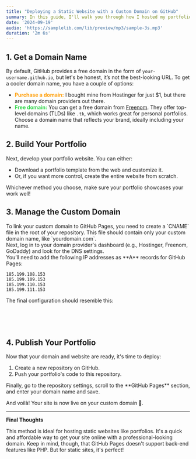 ```yaml
---
title: "Deploying a Static Website with a Custom Domain on GitHub"
summary: In this guide, I'll walk you through how I hosted my portfolio website on GitHub Pages with a custom domain. It's simple, cost-effective, and perfect for static websites!
date: '2024-09-19'
audio: 'https://samplelib.com/lib/preview/mp3/sample-3s.mp3'
duration: '2m 6s'
---
```



## 1. Get a Domain Name

By default, GitHub provides a free domain in the form of `your-username.github.io`, but let's be honest, it’s not the best-looking URL. To get a cooler domain name, you have a couple of options:

- <strong style="color: #ff9f0a;">Purchase a domain:</strong> I bought mine from Hostinger for just $1, but there are many domain providers out there.
- <strong style="color: #32d74b;">**Free domain:**</strong> You can get a free domain from [Freenom](https://www.freenom.com/). They offer top-level domains (TLDs) like `.tk`, which works great for personal portfolios. Choose a domain name that reflects your brand, ideally including your name.

## 2. Build Your Portfolio

Next, develop your portfolio website. You can either:
- Download a portfolio template from the web and customize it.
- Or, if you want more control, create the entire website from scratch.

Whichever method you choose, make sure your portfolio showcases your work well!

## 3. Manage the Custom Domain

<Figcaption src={img1} alt="Example of cname-file">To link your custom domain to GitHub Pages, you need to create a `CNAME` file in the root of your repository. This file should contain only your custom domain name, like `yourdomain.com`.</Figcaption>

<Figcaption src={img2} alt="Example of DNS section">Next, log in to your domain provider's dashboard (e.g., Hostinger, Freenom, GoDaddy) and look for the DNS settings.</Figcaption>
You’ll need to add the following IP addresses as **A** records for GitHub Pages:

```
185.199.108.153
185.199.109.153
185.199.110.153
185.199.111.153
```

<Figcaption src={img3} alt="Example DNS settings">The final configuration should resemble this:</Figcaption>

<br /><br /><br />
## 4. Publish Your Portfolio

Now that your domain and website are ready, it's time to deploy:

1. Create a new repository on GitHub.
2. Push your portfolio's code to this repository.

<Figcaption src={img4} alt="repository settings for GitHub Pages">Finally, go to the repository settings, scroll to the **GitHub Pages** section, and enter your domain name and save.</Figcaption>

And voilà! Your site is now live on your custom domain 🎉.

---
**Final Thoughts**

This method is ideal for hosting static websites like portfolios. It's a quick and affordable way to get your site online with a professional-looking domain. Keep in mind, though, that GitHub Pages doesn't support back-end features like PHP. But for static sites, it's perfect!
